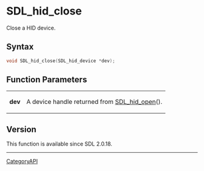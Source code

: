 = SDL_hid_close =

Close a HID device.

== Syntax ==

<syntaxhighlight lang='c'>
void SDL_hid_close(SDL_hid_device *dev);
</syntaxhighlight>

== Function Parameters ==

{|
|'''dev'''
|A device handle returned from [[SDL_hid_open]]().
|}

== Version ==

This function is available since SDL 2.0.18.

----
[[CategoryAPI]]


